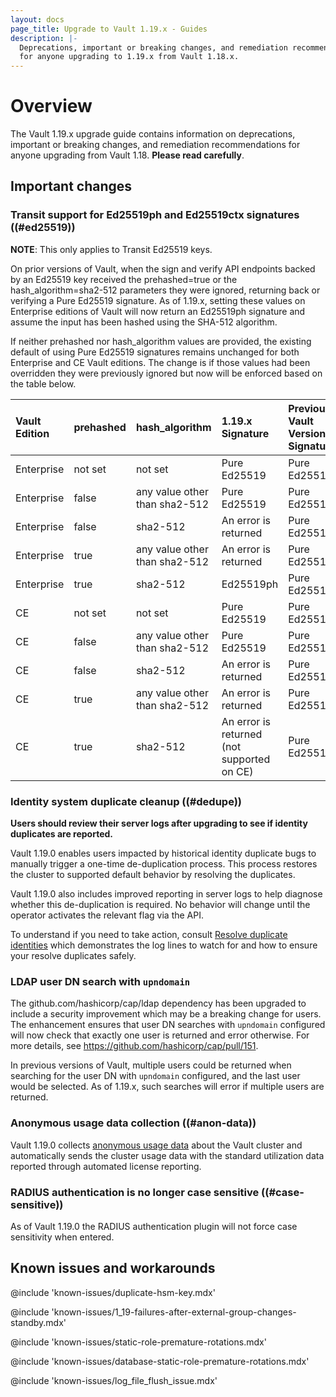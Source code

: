 ```yaml
---
layout: docs
page_title: Upgrade to Vault 1.19.x - Guides
description: |-
  Deprecations, important or breaking changes, and remediation recommendations
  for anyone upgrading to 1.19.x from Vault 1.18.x.
---
```


# Overview

The Vault 1.19.x upgrade guide contains information on deprecations, important
or breaking changes, and remediation recommendations for anyone upgrading from
Vault 1.18. **Please read carefully**.

## Important changes

### Transit support for Ed25519ph and Ed25519ctx signatures ((#ed25519))

**NOTE**: This only applies to Transit Ed25519 keys.

On prior versions of Vault, when the sign and verify API endpoints backed by an Ed25519
key received the prehashed=true or the hash_algorithm=sha2-512 parameters they were ignored,
returning back or verifying a Pure Ed25519 signature. As of 1.19.x, setting these values
on Enterprise editions of Vault will now return an Ed25519ph signature and assume the
input has been hashed using the SHA-512 algorithm.

If neither prehashed nor hash_algorithm values are provided, the existing default of using
Pure Ed25519 signatures remains unchanged for both Enterprise and CE Vault editions. The change
is if those values had been overridden they were previously ignored but now will be enforced
based on the table below.

| Vault Edition | prehashed | hash_algorithm                | 1.19.x Signature                           | Previous Vault Versions Signature |
|:--------------|:----------|:------------------------------|:-------------------------------------------|:----------------------------------|
| Enterprise    | not set   | not set                       | Pure Ed25519                               | Pure Ed25519                      |
| Enterprise    | false     | any value other than sha2-512 | Pure Ed25519                               | Pure Ed25519                      |
| Enterprise    | false     | sha2-512                      | An error is returned                       | Pure Ed25519                      |
| Enterprise    | true      | any value other than sha2-512 | An error is returned                       | Pure Ed25519                      |
| Enterprise    | true      | sha2-512                      | Ed25519ph                                  | Pure Ed25519                      |
| CE            | not set   | not set                       | Pure Ed25519                               | Pure Ed25519                      |
| CE            | false     | any value other than sha2-512 | Pure Ed25519                               | Pure Ed25519                      |
| CE            | false     | sha2-512                      | An error is returned                       | Pure Ed25519                      |
| CE            | true      | any value other than sha2-512 | An error is returned                       | Pure Ed25519                      |
| CE            | true      | sha2-512                      | An error is returned (not supported on CE) | Pure Ed25519                      |

### Identity system duplicate cleanup ((#dedupe))

**Users should review their server logs after upgrading to see if identity
duplicates are reported.**

Vault 1.19.0 enables users impacted by historical identity duplicate bugs to
manually trigger a one-time de-duplication process. This process restores the
cluster to supported default behavior by resolving the duplicates.

Vault 1.19.0 also includes improved reporting in server logs to help diagnose
whether this de-duplication is required. No behavior will change until the
operator activates the relevant flag via the API.

To understand if you need to take action, consult
[Resolve duplicate identities](/vault/docs/upgrading/deduplication) which
demonstrates the log lines to watch for and how to ensure your resolve
duplicates safely.

### LDAP user DN search with `upndomain`

The github.com/hashicorp/cap/ldap dependency has been upgraded to include a security improvement
which may be a breaking change for users. The enhancement ensures that user DN searches with
`upndomain` configured will now check that exactly one user is returned and error otherwise.
For more details, see https://github.com/hashicorp/cap/pull/151.

In previous versions of Vault, multiple users could be returned when searching for the user DN
with `upndomain` configured, and the last user would be selected. As of 1.19.x, such searches will
error if multiple users are returned.

### Anonymous usage data collection ((#anon-data)) <EnterpriseAlert inline="true" />

Vault 1.19.0 collects
[anonymous usage data](/vault/docs/enterprise/license/product-usage-reporting#anonymous-product-usage-reporting)
about the Vault cluster and automatically sends the cluster usage data with the
standard utilization data reported through automated license reporting.

### RADIUS authentication is no longer case sensitive ((#case-sensitive))

As of Vault 1.19.0 the RADIUS authentication plugin will not force case sensitivity when entered.


## Known issues and workarounds

@include 'known-issues/duplicate-hsm-key.mdx'

@include 'known-issues/1_19-failures-after-external-group-changes-standby.mdx'

@include 'known-issues/static-role-premature-rotations.mdx'

@include 'known-issues/database-static-role-premature-rotations.mdx'

@include 'known-issues/log_file_flush_issue.mdx'
